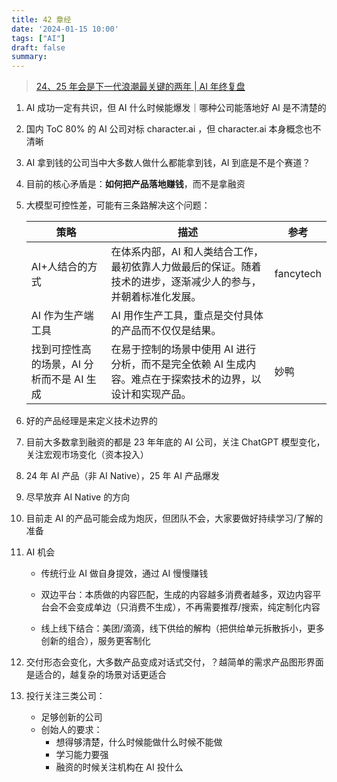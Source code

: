 ```yaml
---
title: 42 章经
date: '2024-01-15 10:00'
tags: ["AI"]
draft: false
summary: 
---
```

> [24、25 年会是下一代浪潮最关键的两年 | AI 年终复盘](https://www.xiaoyuzhoufm.com/episode/65a2a75fb5e4856c70801eba?s=eyJ1IjoiNjQxYzYzYWZlZGNlNjcxMDRhZjhmNTBkIiwiZCI6MX0%3D)

1. AI 成功一定有共识，但 AI 什么时候能爆发｜哪种公司能落地好 AI 是不清楚的
2. 国内 ToC 80% 的 AI 公司对标 character.ai ，但 character.ai 本身概念也不清晰
3. AI 拿到钱的公司当中大多数人做什么都能拿到钱，AI 到底是不是个赛道？
4. 目前的核心矛盾是：**如何把产品落地赚钱**，而不是拿融资

5. 大模型可控性差，可能有三条路解决这个问题：

   | 策略                                      | 描述                                                                                                          | 参考      |
   | ----------------------------------------- | ------------------------------------------------------------------------------------------------------------- | --------- |
   | AI+人结合的方式                           | 在体系内部，AI 和人类结合工作，最初依靠人力做最后的保证。随着技术的进步，逐渐减少人的参与，并朝着标准化发展。 | fancytech |
   | AI 作为生产端工具                         | AI 用作生产工具，重点是交付具体的产品而不仅仅是结果。                                                         |           |
   | 找到可控性高的场景，AI 分析而不是 AI 生成 | 在易于控制的场景中使用 AI 进行分析，而不是完全依赖 AI 生成内容。难点在于探索技术的边界，以设计和实现产品。    | 妙鸭      |

6. 好的产品经理是来定义技术边界的

7. 目前大多数拿到融资的都是 23 年年底的 AI 公司，关注 ChatGPT 模型变化，关注宏观市场变化（资本投入）

8. 24 年 AI 产品（非 AI Native），25 年 AI 产品爆发

9. 尽早放弃 AI Native 的方向

10. 目前走 AI 的产品可能会成为炮灰，但团队不会，大家要做好持续学习/了解的准备

11. AI 机会

    - 传统行业 AI 做自身提效，通过 AI 慢慢赚钱

    - 双边平台：本质做的内容匹配，生成的内容越多消费者越多，双边内容平台会不会变成单边（只消费不生成），不再需要推荐/搜索，纯定制化内容
    - 线上线下结合：美团/滴滴，线下供给的解构（把供给单元拆散拆小，更多创新的组合），服务更客制化

12. 交付形态会变化，大多数产品变成对话式交付，？越简单的需求产品图形界面是适合的，越复杂的场景对话更适合

13. 投行关注三类公司：

    - 足够创新的公司
    - 创始人的要求：
      - 想得够清楚，什么时候能做什么时候不能做
      - 学习能力要强
      - 融资的时候关注机构在 AI 投什么
